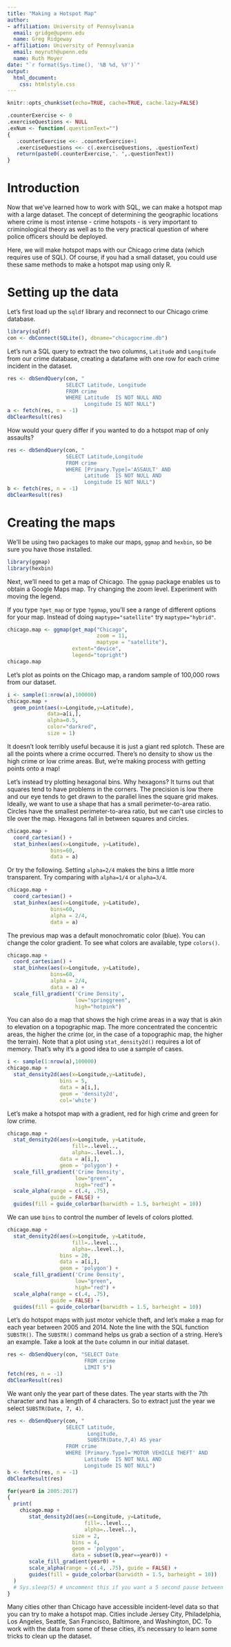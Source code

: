 ---
title: "Making a Hotspot Map"
author:
- affiliation: University of Pennsylvania
  email: gridge@upenn.edu
  name: Greg Ridgeway
- affiliation: University of Pennsylvania
  email: moyruth@upenn.edu
  name: Ruth Moyer
date: "`r format(Sys.time(), '%B %d, %Y')`"
output:
  html_document:
    css: htmlstyle.css
---

<!-- HTML YAML header Ctrl-Shift-C to comment/uncomment -->


<!-- PDF YAML header Ctrl-Shift-C to comment/uncomment -->
<!-- --- -->
<!-- title: "Making a Hotspot Map" -->
<!-- author: -->
<!-- - Greg Ridgeway (gridge@upenn.edu) -->
<!-- - Ruth Moyer (moyruth@upenn.edu) -->
<!-- date: "`r format(Sys.time(), '%B %d, %Y')`" -->
<!-- output: -->
<!--   pdf_document: -->
<!--     latex_engine: pdflatex -->
<!--   html_document: default -->
<!-- fontsize: 11pt -->
<!-- fontfamily: mathpazo -->
<!-- --- -->

<!-- Make RMarkdown cache the results -->
```{r echo=FALSE}
knitr::opts_chunk$set(echo=TRUE, cache=TRUE, cache.lazy=FALSE)
```

<!-- A function for autmomating the numbering and wording of the exercise questions -->
```{r echo=FALSE}
.counterExercise <- 0
.exerciseQuestions <- NULL
.exNum <- function(.questionText="") 
{
   .counterExercise <<- .counterExercise+1
   .exerciseQuestions <<- c(.exerciseQuestions, .questionText)
   return(paste0(.counterExercise,". ",.questionText))
}
```

<!-- This document can't be created after running Lesson #8 SQL part 2. To recreate this document, first rerun Lesson #6 SQL Part 1. -->

# Introduction

Now that we've learned how to work with SQL, we can make a hotspot map with a large dataset. The concept of determining the geographic locations where crime is most intense - crime hotspots - is very important to criminological theory as well as to the very practical question of where police officers should be deployed. 

Here, we will make hotspot maps with our Chicago crime data (which requires use of SQL). Of course, if you had a small dataset, you could use these same methods to make a hotspot map using only R. 


# Setting up the data
Let's first load up the `sqldf` library and reconnect to our Chicago crime database.

```{r comment="", results='hold', cache=FALSE} 
library(sqldf)
con <- dbConnect(SQLite(), dbname="chicagocrime.db")
```

Let's run a SQL query to extract the two columns, `Latitude` and `Longitude` from our crime database, creating a datafame with one row for each crime incident in the dataset.

```{r comment="", results='hold'} 
res <- dbSendQuery(con, "
                   SELECT Latitude, Longitude
                   FROM crime
                   WHERE Latitude  IS NOT NULL AND
                         Longitude IS NOT NULL")
a <- fetch(res, n = -1)
dbClearResult(res)
```

How would your query differ if you wanted to do a hotspot map of only assaults? 
```{r comment="", results='hold'} 
res <- dbSendQuery(con, "
                   SELECT Latitude,Longitude
                   FROM crime
                   WHERE [Primary.Type]='ASSAULT' AND
                         Latitude  IS NOT NULL AND
                         Longitude IS NOT NULL")
b <- fetch(res, n = -1)
dbClearResult(res)
```

# Creating the maps
We'll be using two packages to make our maps, `ggmap` and `hexbin`, so be sure you have those installed.
```{r comment="", results='hold', cache=FALSE}
library(ggmap)
library(hexbin)
```

Next, we'll need to get a map of Chicago. The `ggmap` package enables us to obtain a Google Maps map. Try changing the zoom level. Experiment with moving the legend.

If you type `?get_map` or type `?ggmap`, you'll see a range of different options for your map. Instead of doing `maptype="satellite"` try `maptype="hybrid"`.

```{r comment="", results='hold'}
chicago.map <- ggmap(get_map("Chicago", 
                             zoom = 11, 
                             maptype = "satellite"),
                     extent="device",
                     legend="topright")
chicago.map
```

Let's plot as points on the Chicago map, a random sample of 100,000 rows from our dataset. 

```{r comment="", results='hold'}
i <- sample(1:nrow(a),100000)
chicago.map +
  geom_point(aes(x=Longitude,y=Latitude), 
             data=a[i,],
             alpha=0.5, 
             color="darkred", 
             size = 1)
```
It doesn't look terribly useful because it is just a giant red splotch. These are all the points where a crime occurred. There's no density to show us the high crime or low crime areas. But, we're making process with getting points onto a map!

Let's instead try plotting hexagonal bins. Why hexagons? It turns out that squares tend to have problems in the corners. The precision is low there and our eye tends to get drawn to the parallel lines the square grid makes. Ideally, we want to use a shape that has a small perimeter-to-area ratio. Circles have the smallest perimeter-to-area ratio, but we can't use circles to tile over the map. Hexagons fall in between squares and circles.

```{r comment="", results='hold'}
chicago.map +
  coord_cartesian() +
  stat_binhex(aes(x=Longitude, y=Latitude),
              bins=60, 
              data = a)
```

Or try the following. Setting `alpha=2/4` makes the bins a little more transparent. Try comparing with `alpha=1/4` or `alpha=3/4`.

```{r comment="", results='hold'}
chicago.map +
  coord_cartesian() +
  stat_binhex(aes(x=Longitude, y=Latitude),
              bins=60, 
              alpha = 2/4, 
              data = a)
```

The previous map was a default monochromatic color (blue). You can change the color gradient. To see what colors are available, type `colors()`.

```{r comment="", results='hold'}
chicago.map +
  coord_cartesian() +
  stat_binhex(aes(x=Longitude, y=Latitude),
              bins=60, 
              alpha = 2/4, 
              data = a) +
  scale_fill_gradient('Crime Density',
                      low="springgreen",
                      high="hotpink")
```

You can also do a map that shows the high crime areas in a way that is akin to elevation on a topographic map. The more concentrated the concentric areas, the higher the crime (or, in the case of a topographic map, the higher the terrain). Note that a plot using `stat_density2d()` requires a lot of memory. That's why it's a good idea to use a sample of cases.

```{r comment="", results='hold'}
i <- sample(1:nrow(a),100000)
chicago.map +
  stat_density2d(aes(x=Longitude,y=Latitude),
                 bins = 5, 
                 data = a[i,], 
                 geom = 'density2d',
                 col='white')
```

Let's make a hotspot map with a gradient, red for high crime and green for low crime. 

```{r comment="", results='hold'}
chicago.map +
  stat_density2d(aes(x=Longitude, y=Latitude,
                     fill=..level..,
                     alpha=..level..),
                 data = a[i,], 
                 geom = 'polygon') +
  scale_fill_gradient('Crime Density',
                      low="green",
                      high="red") +
  scale_alpha(range = c(.4, .75), 
              guide = FALSE) +
  guides(fill = guide_colorbar(barwidth = 1.5, barheight = 10))
```

We can use `bins` to control the number of levels of colors plotted.
```{r comment="", results='hold'}
chicago.map +
  stat_density2d(aes(x=Longitude, y=Latitude,
                     fill=..level..,
                     alpha=..level..),
                 bins = 20,
                 data = a[i,],
                 geom = 'polygon') +
  scale_fill_gradient('Crime Density',
                      low="green",
                      high="red") +
  scale_alpha(range = c(.4, .75),
              guide = FALSE) +
  guides(fill = guide_colorbar(barwidth = 1.5, barheight = 10))
```

Let's do hotspot maps with just motor vehicle theft, and let's make a map for each year between 2005 and 2014. Note the line with the SQL function `SUBSTR()`. The `SUBSTR()` command helps us grab a section of a string. Here's an example. Take a look at the `Date` column in our initial dataset. 
```{r comment="", results='hold'}
res <- dbSendQuery(con, "SELECT Date 
                         FROM crime
                         LIMIT 5")
fetch(res, n = -1)
dbClearResult(res)
```
We want only the year part of these dates. The year starts with the 7th character and has a length of 4 characters. So to extract just the year we select `SUBSTR(Date, 7, 4)`.

```{r comment="", results='hold'}
res <- dbSendQuery(con, "
                   SELECT Latitude, 
                          Longitude,
                          SUBSTR(Date,7,4) AS year
                   FROM crime
                   WHERE [Primary.Type]='MOTOR VEHICLE THEFT' AND
                         Latitude  IS NOT NULL AND
                         Longitude IS NOT NULL")
b <- fetch(res, n = -1)
dbClearResult(res)

for(year0 in 2005:2017)
{
  print(
    chicago.map +
       stat_density2d(aes(x=Longitude, y=Latitude,
                         fill=..level..,
                         alpha=..level..),
                     size = 2,
                     bins = 4,
                     geom = 'polygon',
                     data = subset(b,year==year0)) +
       scale_fill_gradient(year0) +
       scale_alpha(range = c(.4, .75), guide = FALSE) +
       guides(fill = guide_colorbar(barwidth = 1.5, barheight = 10))
  )
  # Sys.sleep(5) # uncomment this if you want a 5 second pause between plots
}

```

Many cities other than Chicago have accessible incident-level data so that you can try to make a hotspot map. Cities include Jersey City, Philadelphia, Los Angeles, Seattle, San Francisco, Baltimore, and Washington, DC. To work with the data from some of these cities, it's necessary to learn some tricks to clean up the dataset.
